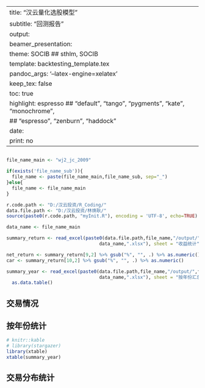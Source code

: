 

---
title: "汉云量化选股模型"
subtitle: "回测报告"
output: 
  beamer_presentation:
    theme: SOCIB      ## sthlm, SOCIB
    template: backtesting_template.tex
    pandoc_args: '--latex-engine=xelatex'
    keep_tex: false
    toc: true
    highlight: espresso  ## "default", "tango", "pygments", "kate", "monochrome", 
                        ## "espresso", "zenburn", "haddock"
date: \cntoday
print: no
---

## 
                 
```{r warning=FALSE, echo=FALSE, message=FALSE, results='hide'}
file_name_main <- "wj2_jc_2009"

if(exists('file_name_sub')){
  file_name <- paste(file_name_main,file_name_sub, sep="_")
}else{
  file_name <- file_name_main
}

r.code.path <- "D:/汉云投资/R_Coding/"
data.file.path <- "D:/汉云投资/林焕耿/"
source(paste0(r.code.path, "myInit.R"), encoding = 'UTF-8', echo=TRUE)

data_name <- file_name_main

summary_return <- read_excel(paste0(data.file.path,file_name,"/output/",file_name,"_回测结果_",
                                  data_name,".xlsx"), sheet = "收益统计")

net_return <- summary_return[9,2] %>% gsub("%", "", .) %>% as.numeric()/100
car <- summary_return[10,2] %>% gsub("%", "", .) %>% as.numeric()

summary_year <- read_excel(paste0(data.file.path,file_name,"/output/",file_name,"_回测结果_",
                                  data_name,".xlsx"), sheet = "按年份汇总") %>%
  as.data.table()
```

\vspace{0.45cm}

\begin{center}
\footnotesize
\kai
\arrayrulecolor{bluesocib}
\arrayrulewidth=1pt
\setlength{\tabcolsep}{4.5pt}
\renewcommand{\arraystretch}{1.2}
%% 去掉各行显示颜色
\rowcolors[\hline]{1}{rowcolor}{}
\begin{tabular}{NNNNNNNNNNN}

净收益率 & 
年化收益率 & 
胜率 & 
赔率 & 
最大回撤 & 
年化收益/最大回撤 & 
最长回撤期 & 
盈利系数 & 
恢复系数 & 
SR & 
IR \\

`r sprintf("%.2f", net_return *100)`\% & 
`r sprintf("%.2f", car)`\% & 
`r gsub("%","",summary_return[14,2])`\%  & 
`r summary_return[20,2]` & 
`r gsub("%","",summary_return[26,2])`\% & 
`r summary_return[32,2]` & 
`r summary_return[27,2]`  & 
`r summary_return[17,2]` & 
`r summary_return[28,2]` & 
`r summary_return[29,2]` & 
`r summary_return[31,2]` \\

\end{tabular}
\end{center}
\normalsize

\vspace{0.02cm}

\begin{center}
\begin{figure}
\includegraphics[width=15cm]{`r paste0(data.file.path,file_name,"/fig/",file_name, "_基金产品净值曲线_",data_name)`.png}
\end{figure}
\end{center}

## 交易情况

\begin{center}
\footnotesize
\kai
\arrayrulecolor{bluesocib}
\arrayrulewidth=1pt
\setlength{\tabcolsep}{2.4pt}
\renewcommand{\arraystretch}{1.1}
%% 去掉各行显示颜色
\rowcolors[\hline]{1}{rowcolor}{}
\begin{tabular}{NN|NB|NB|NBB|NB}

%  \multicolumn{8}{D}{\large 统计数据}\\

  交易次数 & `r summary_return[11,2]` & 
  总盈利 & \cellcolor{redup!95} `r formatC(as.numeric(summary_return[15,2]), big.mark=',',digits = nchar(round(as.numeric(summary_return[15,2],0))))`   
  & 平均盈利 &  \cellcolor{redup!95} `r formatC(as.numeric(summary_return[21,2]), format="d", big.mark=',')` &
  \multicolumn{3}{D}{单笔盈利 / 亏损交易} &
  \multicolumn{2}{C}{连续盈利 / 亏损交易}\\
  
  盈利次数 & \cellcolor{redup!95} `r summary_return[12,2]` & 
  总亏损 & \cellcolor{greendown!95} `r formatC(as.numeric(summary_return[16,2]), format="d", big.mark=',')`   & 
  平均亏损 & \cellcolor{greendown!95} `r formatC(as.numeric(summary_return[23,2]), format="d", big.mark=',')` &
  最大金额 & \cellcolor{redup!95} `r formatC(as.numeric(summary_return[21,2]), format="d", big.mark=',')` &
  \cellcolor{greendown!95} `r formatC(as.numeric(summary_return[23,2]), format="d", big.mark=',')` &
  最大连续盈利次数 & \cellcolor{redup!95} `r summary_return[33,2]`\\
  
  胜率 & \cellcolor{redup!95} `r gsub("%","",summary_return[14,2])`\% & 
  盈利系数 & \cellcolor{redup!95}`r summary_return[17,2]` & 
  赔率 & \cellcolor{redup!95}`r summary_return[20,2]` &
  最大比例 & \cellcolor{redup!95} `r gsub("%","",summary_return[22,2])`\% &
  \cellcolor{greendown!95} `r gsub("%","",summary_return[24,2])`\% &
  最大连续亏损次数 & \cellcolor{greendown!95} `r summary_return[34,2]`\\

\end{tabular}
\end{center}
\normalsize

\vspace{0.02cm}

\begin{center}
\begin{figure}
\includegraphics[width=15cm]{`r paste0(data.file.path,file_name,"/fig/",file_name,"_基金产品净值日内波动情况_",data_name)`.png}
\end{figure}
\end{center}

## 按年份统计

```{r echo=FALSE, message=FALSE, warning=FALSE, eval=FALSE}
# knitr::kable
# library(stargazer)
library(xtable)
xtable(summary_year)
```

\setlength{\tabcolsep}{12pt}
\begin{center}
\kai
\arrayrulecolor{bluesocib}
\arrayrulewidth=1pt
\renewcommand{\arraystretch}{1.4}
%% 去掉各行显示颜色
\rowcolors[\hline]{3}{rowcolor}{}

\begin{tabular}{rcrrr}

\multicolumn{5}{D}{\large 不同年份的收益情况}\\

 & 年份 & 收益率 & 最大回撤 & 收益率/最大回撤 \\ 

  1 & 2009 & 83.56\% & 12.31\% & 6.79 \\ 
  2 & 2010 & 24.77\% & 10.43\% & 2.37 \\ 
  3 & 2011 & 7.99\% & 9.51\% & 0.84 \\ 
  4 & 2012 & 45.13\% & 12.83\% & 3.52 \\ 
  5 & 2013 & 14.75\% & 5.27\% & 2.80 \\ 
  6 & 2014 & 13.13\% & 12.50\% & 1.05 \\ 
  7 & 2015 & 56.08\% & 13.19\% & 4.25 \\ 
  8 & 2016 & 10.32\% & 12.67\% & 0.81 \\
   
\end{tabular}
\end{center}
\setlength{\tabcolsep}{12pt}


## 交易分布统计
\vspace{-0.2cm}
\begin{center}
\begin{figure}
\includegraphics[width=17.5cm]{`r paste0(data.file.path,file_name,"/fig/",file_name,"_基金产品交易分布统计_",data_name)`.png}
\end{figure}
\end{center}
